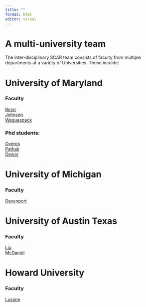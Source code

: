 ```yaml
---
title: ""
format: html
editor: visual
---
```


# A multi-university team

The inter-disciplinary SCAR team consists of faculty from multiple departments at a variety of Universities.  These inculde:

# University of Maryland

### Faculty

[Birnir](https://johannabirnir.com/)\
[Johnson](https://sites.google.com/umd.edu/marcusjohnsonphd/about)\
[Waguespack](https://www.rhsmith.umd.edu/directory/david-m-waguespack)\

### Phd students:

[Overos](https://hdoveros.com/)\
[Pathak](https://gvpt.umd.edu/gradprofile/pathak/ojashwi)\
[Dewar](https://gvpt.umd.edu/gradprofile/dewar/jordan-laura)\

# University of Michigan

### Faculty

 [Davenport](https://christiandavenportphd.weebly.com/)
 
# University of Austin Texas

### Faculty

[Liu](http://www.amyhliu.com/)\
[McDaniel](https://liberalarts.utexas.edu/government/faculty/elm377)

# Howard University

### Faculty

[Lusane](https://profiles.howard.edu/clarence-lusane)
